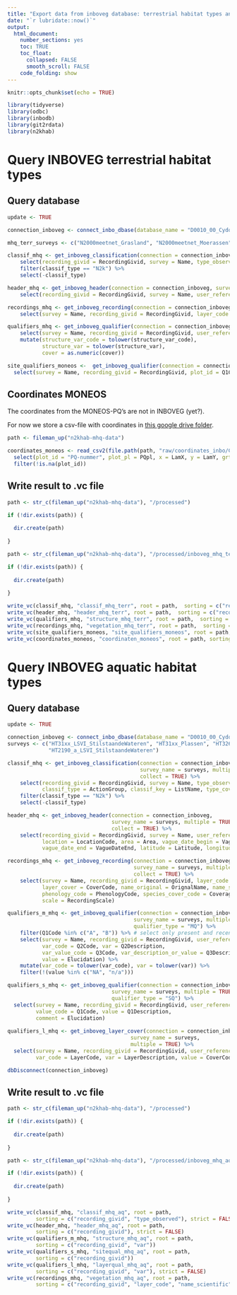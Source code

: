 ```yaml
---
title: "Export data from inboveg database: terrestrial habitat types and aquatic habitat types measured by INBO"
date: "`r lubridate::now()`"
output: 
  html_document:
    number_sections: yes
    toc: TRUE
    toc_float:
      collapsed: FALSE
      smooth_scroll: FALSE
    code_folding: show
---
```


```r
knitr::opts_chunk$set(echo = TRUE)
```

```r
library(tidyverse)
library(odbc)
library(inbodb)
library(git2rdata)
library(n2khab)
```

# Query INBOVEG terrestrial habitat types

## Query database

```r
update <- TRUE
```

```r
 
connection_inboveg <- connect_inbo_dbase(database_name = "D0010_00_Cydonia")

mhq_terr_surveys <- c("N2000meetnet_Grasland", "N2000meetnet_Moerassen", "N2000meetnet_Grasland_BHM", "N2000meetnet_Moeras_BHM", "N2000meetnet_Duinen_BHM", "N2000_Duinen_Fieldapp", "N2000meetnet_Bos_91E0_sf", "N2000meetnet_Heide_BHM", "N2000meetnet_Heide_BHM_2022", "N2000_6510_droogte", "Schelde-estuarium")

classif_mhq <- get_inboveg_classification(connection = connection_inboveg, survey_name = mhq_terr_surveys, collect = TRUE, multiple = TRUE) %>%
    select(recording_givid = RecordingGivid, survey = Name, type_observed = Classif, classif_type = ActionGroup, classif_key = ListName, type_cover = Cover) %>%
    filter(classif_type == "N2k") %>%
    select(-classif_type)

header_mhq <- get_inboveg_header(connection = connection_inboveg, survey_name = mhq_terr_surveys, collect = TRUE, multiple = TRUE) %>%
    select(recording_givid = RecordingGivid, survey = Name, user_reference = UserReference, area = Area, vague_date_begin = VagueDateBegin, vague_date_end = VagueDateEnd, latitude = Latitude, longitude = Longitude)

recordings_mhq <- get_inboveg_recording(connection = connection_inboveg, survey_name = mhq_terr_surveys, collect = TRUE, multiple = TRUE) %>%
    select(survey = Name, recording_givid = RecordingGivid, layer_code = LayerCode, layer_cover = CoverCode, name_original = OrignalName, name_scientific = ScientificName, phenology_code = PhenologyCode, species_cover_code = CoverageCode, species_cover = PctValue, scale = RecordingScale)

qualifiers_mhq <- get_inboveg_qualifier(connection = connection_inboveg, survey_name = mhq_terr_surveys, qualifier_type = "MQ", multiple = TRUE) %>%
    select(survey = Name, recording_givid = RecordingGivid, user_reference = UserReference, structure_var_code = Q2Code, structure_var = Q2Description, cover = Q3Description) %>%
    mutate(structure_var_code = tolower(structure_var_code),
           structure_var = tolower(structure_var),
           cover = as.numeric(cover))

site_qualifiers_moneos <-  get_inboveg_qualifier(connection = connection_inboveg, survey_name = c("N2000meetnet_Bos_91E0_sf", "Schelde-estuarium"), qualifier_type = "SQ", multiple = TRUE) %>%
  select(survey = Name, recording_givid = RecordingGivid, plot_id = Q1Code)

```

## Coordinates MONEOS

The coordinates from the MONEOS-PQ's are not in INBOVEG (yet?).

For now we store a csv-file with coordinates in [this google drive folder](https://drive.google.com/drive/folders/1tl0gtQrFdmMtgupffkX8uuMJ0uJbeWKL).

```r

path <- fileman_up("n2khab-mhq-data")

coordinates_moneos <- read_csv2(file.path(path, "raw/coordinates_inbo/CoordinatenExtraPQ_LSVI_91E0_2023-12-07.csv")) %>%
  select(plot_id = "PQ-nummer", plot_pl = PQpl, x = LamX, y = LamY, grts_ranking = Ranking) %>%
  filter(!is.na(plot_id))
```


## Write result to .vc file

```r

path <- str_c(fileman_up("n2khab-mhq-data"), "/processed")

if (!dir.exists(path)) {
    
  dir.create(path)  
    
}

path <- str_c(fileman_up("n2khab-mhq-data"), "/processed/inboveg_mhq_terr")

if (!dir.exists(path)) {
    
  dir.create(path)  
    
}

write_vc(classif_mhq, "classif_mhq_terr", root = path,  sorting = c("recording_givid", "type_observed"), strict = FALSE)
write_vc(header_mhq, "header_mhq_terr", root = path,  sorting = c("recording_givid"), strict = FALSE)
write_vc(qualifiers_mhq, "structure_mhq_terr", root = path,  sorting = c("recording_givid", "structure_var"))
write_vc(recordings_mhq, "vegetation_mhq_terr", root = path,  sorting = c("recording_givid", "layer_code", "name_scientific"))
write_vc(site_qualifiers_moneos, "site_qualifiers_moneos", root = path, sorting = c("recording_givid"))
write_vc(coordinates_moneos, "coordinaten_moneos", root = path, sorting = c("plot_id", "plot_pl"))
```

# Query INBOVEG aquatic habitat types

## Query database

```r
update <- TRUE
```

```r
 
connection_inboveg <- connect_inbo_dbase(database_name = "D0010_00_Cydonia")
surveys <- c("HT31xx_LSVI_StilstaandeWateren", "HT31xx_Plassen", "HT3260",
             "HT2190_a_LSVI_StilstaandeWateren")

classif_mhq <- get_inboveg_classification(connection = connection_inboveg, 
                                          survey_name = surveys, multiple = TRUE,
                                          collect = TRUE) %>%
    select(recording_givid = RecordingGivid, survey = Name, type_observed = Classif, 
           classif_type = ActionGroup, classif_key = ListName, type_cover = Cover) %>%
    filter(classif_type == "N2k") %>%
    select(-classif_type)

header_mhq <- get_inboveg_header(connection = connection_inboveg, 
                                 survey_name = surveys, multiple = TRUE,
                                 collect = TRUE) %>%
    select(recording_givid = RecordingGivid, survey = Name, user_reference = UserReference, 
           location = LocationCode, area = Area, vague_date_begin = VagueDateBegin, 
           vague_date_end = VagueDateEnd, latitude = Latitude, longitude = Longitude)

recordings_mhq <- get_inboveg_recording(connection = connection_inboveg, 
                                        survey_name = surveys, multiple = TRUE,
                                        collect = TRUE) %>%
    select(survey = Name, recording_givid = RecordingGivid, layer_code = LayerCode, 
           layer_cover = CoverCode, name_original = OrignalName, name_scientific = ScientificName, 
           phenology_code = PhenologyCode, species_cover_code = CoverageCode, species_cover = PctValue, 
           scale = RecordingScale)

qualifiers_m_mhq <- get_inboveg_qualifier(connection = connection_inboveg, 
                                        survey_name = surveys, multiple = TRUE,
                                        qualifier_type = "MQ") %>%
    filter(Q1Code %in% c("A", "B")) %>% # select only present and recent measurements (no winter observations)
    select(survey = Name, recording_givid = RecordingGivid, user_reference = UserReference, 
           var_code = Q2Code, var = Q2Description, 
           var_value_code = Q3Code, var_description_or_value = Q3Description, 
           value = Elucidation) %>%
    mutate(var_code = tolower(var_code), var = tolower(var)) %>% 
    filter(!(value %in% c("NA", "n/a")))  

qualifiers_s_mhq <- get_inboveg_qualifier(connection = connection_inboveg,
                                 survey_name = surveys, multiple = TRUE, 
                                 qualifier_type = "SQ") %>% 
  select(survey = Name, recording_givid = RecordingGivid, user_reference = UserReference, 
         value_code = Q1Code, value = Q1Description, 
         comment = Elucidation)
  
qualifiers_l_mhq <- get_inboveg_layer_cover(connection = connection_inboveg, 
                                       survey_name = surveys,
                                       multiple = TRUE) %>% 
  select(survey = Name, recording_givid = RecordingGivid, user_reference = UserReference,
         var_code = LayerCode, var = LayerDescription, value = CoverCode, value_perc = Percentage)

dbDisconnect(connection_inboveg)
```

## Write result to .vc file

```r

path <- str_c(fileman_up("n2khab-mhq-data"), "/processed")

if (!dir.exists(path)) {
    
  dir.create(path)  
    
}

path <- str_c(fileman_up("n2khab-mhq-data"), "/processed/inboveg_mhq_aq")

if (!dir.exists(path)) {
    
  dir.create(path)  
    
}

write_vc(classif_mhq, "classif_mhq_aq", root = path,  
         sorting = c("recording_givid", "type_observed"), strict = FALSE)
write_vc(header_mhq, "header_mhq_aq", root = path,  
         sorting = c("recording_givid"), strict = FALSE)
write_vc(qualifiers_m_mhq, "structure_mhq_aq", root = path,  
         sorting = c("recording_givid", "var")) 
write_vc(qualifiers_s_mhq, "sitequal_mhq_aq", root = path,  
         sorting = c("recording_givid")) 
write_vc(qualifiers_l_mhq, "layerqual_mhq_aq", root = path,  
         sorting = c("recording_givid", "var"), strict = FALSE) 
write_vc(recordings_mhq, "vegetation_mhq_aq", root = path,  
         sorting = c("recording_givid", "layer_code", "name_scientific"))
```